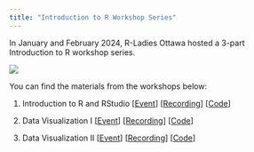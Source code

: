```yaml
---
title: "Introduction to R Workshop Series"
---
```


In January and February 2024, R-Ladies Ottawa hosted a 3-part Introduction to R workshop series.

![](images/workshop_series.png)

You can find the materials from the workshops below:

1. Introduction to R and RStudio [[Event](https://www.meetup.com/rladies-ottawa/events/298042625/)] [[Recording](https://www.youtube.com/watch?v=1DwmSjbR7cs&pp=ygUNcmVpa28gb2thbW90bw%3D%3D)] [[Code](https://github.com/RLadies-Ottawa/2024-01-25_intro-to-R)]

2. Data Visualization I [[Event](https://www.meetup.com/rladies-ottawa/events/298042652/)] [[Recording](https://www.youtube.com/watch?v=lFjjD0EEWX0&pp=ygUNcmVpa28gb2thbW90bw%3D%3D)] [[Code](https://github.com/RLadies-Ottawa/2024-02-01_ggplot2-part-01)]

3. Data Visualization II [[Event]()] [[Recording]()] [[Code](https://github.com/RLadies-Ottawa/2024-02-22_ggplot2-part-02)]